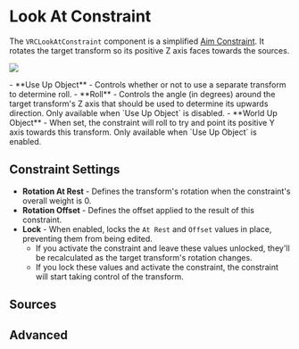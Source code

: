 
# Look At Constraint

The `VRCLookAtConstraint` component is a simplified [Aim Constraint](/avatars/avatar-dynamics/constraints/vrc-aim-constraint). It rotates the target transform so its positive Z axis faces towards the sources.

![](/img/avatars/constraints/look-at.png)

<ConstraintMainSettings />
- **Use Up Object** - Controls whether or not to use a separate transform to determine roll.
- **Roll** - Controls the angle (in degrees) around the target transform's Z axis that should be used to determine its upwards direction. Only available when `Use Up Object` is disabled.
- **World Up Object** - When set, the constraint will roll to try and point its positive Y axis towards this transform. Only available when `Use Up Object` is enabled.

<ConstraintActivation />

## Constraint Settings <!--Not partial because look-at does not expose freeze axes.-->

- **Rotation At Rest** - Defines the transform's rotation when the constraint's overall weight is 0.
- **Rotation Offset** - Defines the offset applied to the result of this constraint.
- **Lock** - When enabled, locks the `At Rest` and `Offset` values in place, preventing them from being edited.
  - If you activate the constraint and leave these values unlocked, they'll be recalculated as the target transform's rotation changes.
  - If you lock these values and activate the constraint, the constraint will start taking control of the transform.

## Sources

<ConstraintSources />

## Advanced

<ConstraintAdvanced affectedTrs="Rotation" />